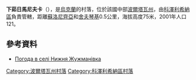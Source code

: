 {{coord|49|8|29|N|33|45|43|E|scale:100000_region:UA|display=title}}

'''下茹日馬尼夫卡'''（{{lang-uk|Нижня Жужманівка}}），是[[烏克蘭|烏克蘭]]的村落，位於該國中部[[波爾塔瓦州|波爾塔瓦州]]，由[[科澤利希納區|科澤利希納區]]負責管轄，距離[[蘇洛尼齊亞_(科澤利希納區)|蘇洛尼齊亞]]和[[舍夫琴基_(科澤利希納區)|舍夫琴基]]0.5公里，海拔高度75米，2001年人口121。

==參考資料==
* [http://weather.in.ua/ua/poltavskaja/16928 Погода в селі Нижня Жужманівка]{{Wayback|url=http://weather.in.ua/ua/poltavskaja/16928 |date=20111219195050 }}

{{DEFAULTSORT:Нижня Жужманівка}}
[[Category:波爾塔瓦州村落|Category:波爾塔瓦州村落]]
[[Category:科澤利希納區村落|Category:科澤利希納區村落]]


{{Poltava-geo-stub}}